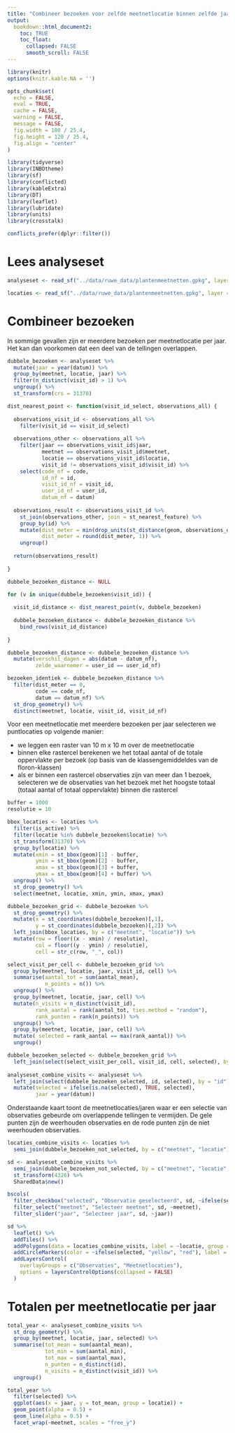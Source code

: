 ```yaml
---
title: "Combineer bezoeken voor zelfde meetnetlocatie binnen zelfde jaar"
output:
  bookdown::html_document2:
    toc: TRUE
    toc_float:
      collapsed: FALSE
      smooth_scroll: FALSE
---
```


```r
library(knitr)
options(knitr.kable.NA = '')

opts_chunk$set(
  echo = FALSE, 
  eval = TRUE,
  cache = FALSE,
  warning = FALSE,
  message = FALSE,
  fig.width = 180 / 25.4,
  fig.height = 120 / 25.4,
  fig.align = "center"
)

```

```r

library(tidyverse)
library(INBOtheme)
library(sf)
library(conflicted)
library(kableExtra)
library(DT)
library(leaflet)
library(lubridate)
library(units)
library(crosstalk)

conflicts_prefer(dplyr::filter())
```

# Lees analyseset

```r
analyseset <- read_sf("../data/ruwe_data/plantenmeetnetten.gpkg", layer = "analyseset")

locaties <- read_sf("../data/ruwe_data/plantenmeetnetten.gpkg", layer = "locaties")
```

# Combineer bezoeken

In sommige gevallen zijn er meerdere bezoeken per meetnetlocatie per jaar.
Het kan dan voorkomen dat een deel van de tellingen overlappen.


```r
dubbele_bezoeken <- analyseset %>%
  mutate(jaar = year(datum)) %>%
  group_by(meetnet, locatie, jaar) %>%
  filter(n_distinct(visit_id) > 1) %>%
  ungroup() %>%
  st_transform(crs = 31370)
```




```r

dist_nearest_point <- function(visit_id_select, observations_all) {
  
  observations_visit_id <- observations_all %>%
    filter(visit_id == visit_id_select)
  
  observations_other <- observations_all %>%
    filter(jaar == observations_visit_id$jaar,
           meetnet == observations_visit_id$meetnet,
           locatie == observations_visit_id$locatie,
           visit_id != observations_visit_id$visit_id) %>%
    select(code_nf = code,
           id_nf = id,
           visit_id_nf = visit_id,
           user_id_nf = user_id,
           datum_nf = datum)
  
  observations_result <- observations_visit_id %>%
    st_join(observations_other, join = st_nearest_feature) %>%
    group_by(id) %>%
    mutate(dist_meter = min(drop_units(st_distance(geom, observations_other))),
           dist_meter = round(dist_meter, 1)) %>%
    ungroup() 
  
  return(observations_result)
            
}

dubbele_bezoeken_distance <- NULL

for (v in unique(dubbele_bezoeken$visit_id)) {
  
  visit_id_distance <- dist_nearest_point(v, dubbele_bezoeken) 
  
  dubbele_bezoeken_distance <- dubbele_bezoeken_distance %>%
    bind_rows(visit_id_distance)
  
}

dubbele_bezoeken_distance <- dubbele_bezoeken_distance %>%
  mutate(verschil_dagen = abs(datum - datum_nf),
         zelde_waarnemer = user_id == user_id_nf)

bezoeken_identiek <- dubbele_bezoeken_distance %>%
  filter(dist_meter == 0,
         code == code_nf,
         datum == datum_nf) %>%
  st_drop_geometry() %>%
  distinct(meetnet, locatie, visit_id, visit_id_nf)
```



Voor een meetnetlocatie met meerdere bezoeken per jaar selecteren we puntlocaties op volgende manier:

+ we leggen een raster van 10 m x 10 m over de meetnetlocatie
+ binnen elke rastercel berekenen we het totaal aantal of de totale oppervlakte per bezoek (op basis van de klassengemiddeldes van de floron-klassen)
+ als er binnen een rastercel observaties zijn van meer dan 1 bezoek, selecteren we de observaties van het bezoek met het hoogste totaal (totaal aantal of totaal oppervlakte) binnen die rastercel

```r

buffer = 1000
resolutie = 10

bbox_locaties <- locaties %>%
  filter(is_active) %>%
  filter(locatie %in% dubbele_bezoeken$locatie) %>%
  st_transform(31370) %>%
  group_by(locatie) %>%
  mutate(xmin = st_bbox(geom)[1] - buffer,
         ymin = st_bbox(geom)[2] - buffer,
         xmax = st_bbox(geom)[3] + buffer,
         ymax = st_bbox(geom)[4] + buffer) %>%
  ungroup() %>%
  st_drop_geometry() %>%
  select(meetnet, locatie, xmin, ymin, xmax, ymax)

dubbele_bezoeken_grid <- dubbele_bezoeken %>%
  st_drop_geometry() %>%
  mutate(x = st_coordinates(dubbele_bezoeken)[,1],
         y = st_coordinates(dubbele_bezoeken)[,2]) %>%
  left_join(bbox_locaties, by = c("meetnet", "locatie")) %>%
  mutate(row = floor((x - xmin) / resolutie),
         col = floor((y - ymin) / resolutie),
         cell = str_c(row, "_", col)) 

select_visit_per_cell <- dubbele_bezoeken_grid %>%
  group_by(meetnet, locatie, jaar, visit_id, cell) %>%
  summarise(aantal_tot = sum(aantal_mean),
            n_points = n()) %>%
  ungroup() %>%
  group_by(meetnet, locatie, jaar, cell) %>%
  mutate(n_visits = n_distinct(visit_id),
         rank_aantal = rank(aantal_tot, ties.method = "random"),
         rank_punten = rank(n_points)) %>%
  ungroup() %>% 
  group_by(meetnet, locatie, jaar, cell) %>%
  mutate( selected = rank_aantal == max(rank_aantal)) %>%
  ungroup()

dubbele_bezoeken_selected <- dubbele_bezoeken_grid %>%
  left_join(select(select_visit_per_cell, visit_id, cell, selected), by = c("visit_id", "cell")) 
  
analyseset_combine_visits <- analyseset %>%
  left_join(select(dubbele_bezoeken_selected, id, selected), by = "id") %>%
  mutate(selected = ifelse(is.na(selected), TRUE, selected),
         jaar = year(datum))
```

Onderstaande kaart toont de  meetnetlocaties/jaren waar er een selectie van observaties gebeurde om overlappende tellingen te vermijden. De gele punten zijn de weerhouden observaties en de rode punten zijn de niet weerhouden observaties.


```r

locaties_combine_visits <- locaties %>%
  semi_join(dubbele_bezoeken_not_selected, by = c("meetnet", "locatie"))

sd <- analyseset_combine_visits %>%
  semi_join(dubbele_bezoeken_not_selected, by = c("meetnet", "locatie", "jaar")) %>% 
  st_transform(4326) %>%
  SharedData$new()

bscols(
  filter_checkbox("selected", "Observatie geselecteerd", sd, ~ifelse(selected, "Ja", "Nee")),
  filter_select("meetnet", "Selecteer meetnet", sd, ~meetnet),
  filter_slider("jaar", "Selecteer jaar", sd, ~jaar))

sd %>%
  leaflet() %>%
  addTiles() %>%
  addPolygons(data = locaties_combine_visits, label = ~locatie, group = "Meetnetlocaties") %>%
  addCircleMarkers(color = ~ifelse(selected, "yellow", "red"), label = ~str_c("id=", id, ": ", meetnet, " ", datum, " ", code), group = "Observaties") %>%
  addLayersControl(
    overlayGroups = c("Observaties", "Meetnetlocaties"),
    options = layersControlOptions(collapsed = FALSE)
  )
```


# Totalen per meetnetlocatie per jaar

```r
total_year <- analyseset_combine_visits %>%
  st_drop_geometry() %>%
  group_by(meetnet, locatie, jaar, selected) %>%
  summarise(tot_mean = sum(aantal_mean),
            tot_min = sum(aantal_min),
            tot_max = sum(aantal_max),
            n_punten = n_distinct(id),
            n_visits = n_distinct(visit_id)) %>%
  ungroup()
```

```r
total_year %>%
  filter(selected) %>%
  ggplot(aes(x = jaar, y = tot_mean, group = locatie)) +
  geom_point(alpha = 0.5) +
  geom_line(alpha = 0.5) +
  facet_wrap(~meetnet, scales = "free_y")
```

